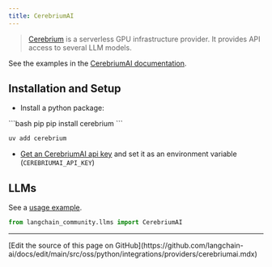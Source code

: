 ```yaml
---
title: CerebriumAI
---
```


>[Cerebrium](https://docs.cerebrium.ai/cerebrium/getting-started/introduction)  is a serverless GPU infrastructure provider.
> It provides API access to several LLM models.

See the examples in the [CerebriumAI documentation](https://docs.cerebrium.ai/examples/langchain).

## Installation and Setup

- Install a python package:
<CodeGroup>
```bash pip
pip install cerebrium
```

```bash uv
uv add cerebrium
```
</CodeGroup>

- [Get an CerebriumAI api key](https://docs.cerebrium.ai/cerebrium/getting-started/installation) and set
  it as an environment variable (`CEREBRIUMAI_API_KEY`)


## LLMs

See a [usage example](/oss/python/integrations/llms/cerebriumai).


```python
from langchain_community.llms import CerebriumAI
```

---

<Callout icon="pen-to-square" iconType="regular">
  [Edit the source of this page on GitHub](https://github.com/langchain-ai/docs/edit/main/src/oss/python/integrations/providers/cerebriumai.mdx)
</Callout>
